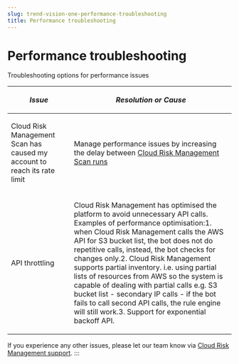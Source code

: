 ```yaml
---
slug: trend-vision-one-performance-troubleshooting
title: Performance troubleshooting
---
```

# Performance troubleshooting

Troubleshooting options for performance issues

<table>
<thead>
<tr>
<th><p><em>Issue</em></p></th>
<th><p><em>Resolution or Cause</em></p></th>
</tr>
</thead>
<tbody>
<tr>
<td><p>Cloud Risk Management Scan has caused my account to reach its rate limit</p></td>
<td><p>Manage performance issues by increasing the delay between <a href="trend-vision-one-frequency">Cloud Risk Management Scan runs</a></p></td>
</tr>
<tr>
<td><p>API throttling</p></td>
<td><p>Cloud Risk Management has optimised the platform to avoid unnecessary API calls. Examples of performance optimisation:1. when Cloud Risk Management calls the AWS API for S3 bucket list, the bot does not do repetitive calls, instead, the bot checks for changes only.2. Cloud Risk Management supports partial inventory. i.e. using partial lists of resources from AWS so the system is capable of dealing with partial calls e.g. S3 bucket list - secondary IP calls - if the bot fails to call second API calls, the rule engine will still work.3. Support for exponential backoff API.</p></td>
</tr>
</tbody>
</table>

If you experience any other issues, please let our team know via [Cloud Risk Management support](https://cloudconformity.freshdesk.com/support/home).
:::
